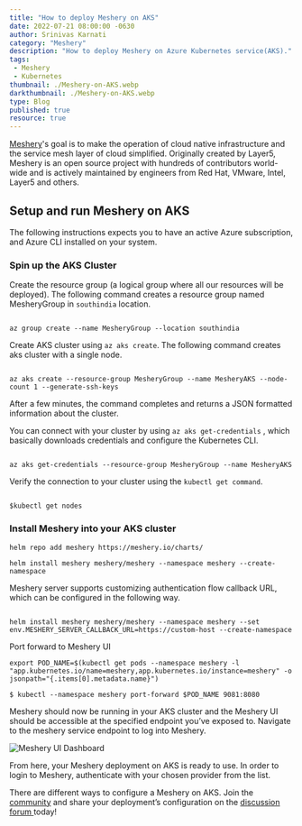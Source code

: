 ---
title: "How to deploy Meshery on AKS"
date: 2022-07-21 08:00:00 -0630
author: Srinivas Karnati
category: "Meshery"
description: "How to deploy Meshery on Azure Kubernetes service(AKS)."
tags:
 - Meshery
 - Kubernetes
thumbnail: ./Meshery-on-AKS.webp
darkthumbnail: ./Meshery-on-AKS.webp
type: Blog
published: true
resource: true
---



<BlogWrapper>

<div className="intro">
<p><a href="https://meshery.io/">Meshery</a>'s goal is to make the operation of cloud native infrastructure and the service mesh layer of cloud simplified. Originally created by Layer5, Meshery is an open source project with hundreds of contributors world-wide and is actively maintained by engineers from Red Hat, VMware, Intel, Layer5 and others.</p>
</div>
<h2>Setup and run Meshery on AKS</h2>
<p>The following instructions expects you to have an active Azure subscription, and Azure CLI installed on your system. </p>
<h3> Spin up the AKS Cluster</h3>
<p>Create the resource group (a logical group where all our resources will be deployed). The following command creates  a resource group named MesheryGroup in <code>southindia</code> location. </p>
<pre><code className="language-bash">
az group create --name MesheryGroup --location southindia
</code></pre>

<p>Create AKS cluster using <code>az aks create</code>. The following command creates aks cluster with a single node. </p>

<pre><code className="language-bash">
az aks create --resource-group MesheryGroup --name MesheryAKS --node-count 1 --generate-ssh-keys
</code></pre>
<p>After a few minutes, the command completes and returns a JSON formatted information about the cluster.</p>
<p>You can connect with your cluster by using <code>az aks get-credentials</code> ,  which basically downloads credentials and configure the Kubernetes CLI. </p>
<pre><code>
az aks get-credentials --resource-group MesheryGroup --name MesheryAKS
</code></pre>
<p>Verify the connection to your cluster using the <code>kubectl get command</code>. </p>
<pre><code>
$kubectl get nodes
</code></pre>
<h3>Install Meshery into your AKS cluster</h3>

```
helm repo add meshery https://meshery.io/charts/

helm install meshery meshery/meshery --namespace meshery --create-namespace

```
<p>Meshery server supports customizing authentication flow callback URL, which can be configured in the following way.</p>

<pre><code>
helm install meshery meshery/meshery --namespace meshery --set env.MESHERY_SERVER_CALLBACK_URL=https://custom-host --create-namespace
</code></pre>
<p>Port forward to Meshery UI</p>

```
export POD_NAME=$(kubectl get pods --namespace meshery -l "app.kubernetes.io/name=meshery,app.kubernetes.io/instance=meshery" -o jsonpath="{.items[0].metadata.name}")

$ kubectl --namespace meshery port-forward $POD_NAME 9081:8080

```
<p>Meshery should now be running in your AKS cluster and the Meshery UI should be accessible at the specified endpoint you’ve exposed to. Navigate to the meshery service endpoint to log into Meshery.</p>

<div><img src={mesheryui} className="image-center" alt="Meshery UI Dashboard" /></div>

<p>From here, your Meshery deployment on AKS is ready to use. In order to login to Meshery, authenticate with your chosen provider from the list.</p>
<p>There are different ways to configure a Meshery on AKS. Join the <a href="https://layer5.io/community">community</a> and share your deployment’s configuration on the <a href="https://discuss.layer5.io/"> discussion forum </a>today! </p>


</BlogWrapper>
